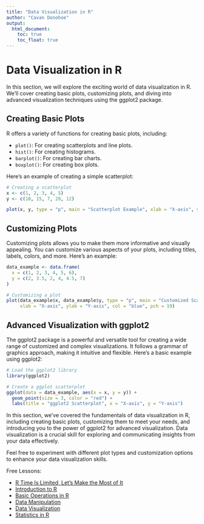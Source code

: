 ```yaml
---
title: "Data Visualization in R"
author: "Cavan Donohoe"
output:
  html_document:
    toc: true
    toc_float: true
---
```


# Data Visualization in R

In this section, we will explore the exciting world of data visualization in R. We'll cover creating basic plots, customizing plots, and diving into advanced visualization techniques using the ggplot2 package.

## Creating Basic Plots

R offers a variety of functions for creating basic plots, including:

- `plot()`: For creating scatterplots and line plots.
- `hist()`: For creating histograms.
- `barplot()`: For creating bar charts.
- `boxplot()`: For creating box plots.

Here's an example of creating a simple scatterplot:

```R
# Creating a scatterplot
x <- c(1, 2, 3, 4, 5)
y <- c(10, 15, 7, 20, 12)

plot(x, y, type = "p", main = "Scatterplot Example", xlab = "X-axis", ylab = "Y-axis")
```

## Customizing Plots
Customizing plots allows you to make them more informative and visually appealing. You can customize various aspects of your plots, including titles, labels, colors, and more. Here's an example:

```r
data_example <- data.frame(
  x = c(1, 2, 3, 4, 5, 6),
  y = c(2, 3.5, 2, 4, 4.5, 7)
)

# Customizing a plot
plot(data_example$x, data_example$y, type = "p", main = "Customized Scatterplot",
     xlab = "X-axis", ylab = "Y-axis", col = "blue", pch = 19)
```

## Advanced Visualization with ggplot2
The ggplot2 package is a powerful and versatile tool for creating a wide range of customized and complex visualizations. It follows a grammar of graphics approach, making it intuitive and flexible. Here's a basic example using ggplot2:

```r
# Load the ggplot2 library
library(ggplot2)

# Create a ggplot scatterplot
ggplot(data = data_example, aes(x = x, y = y)) +
  geom_point(size = 3, color = "red") +
  labs(title = "ggplot2 Scatterplot", x = "X-axis", y = "Y-axis")
```

In this section, we've covered the fundamentals of data visualization in R, including creating basic plots, customizing them to meet your needs, and introducing you to the power of ggplot2 for advanced visualization. Data visualization is a crucial skill for exploring and communicating insights from your data effectively.

Feel free to experiment with different plot types and customization options to enhance your data visualization skills.




Free Lessons:

- [R Time Is Limited, Let's Make the Most of It](https://cavandonohoe.github.io/learn_r.html)
- [Introduction to R](https://cavandonohoe.github.io/intro_to_r.html)
- [Basic Operations in R](https://cavandonohoe.github.io/basic_operations_r.html)
- [Data Manipulation](https://cavandonohoe.github.io/data_manipulation_r.html)
- [Data Visualization](https://cavandonohoe.github.io/data_visualization_r.html)
- [Statistics in R](https://cavandonohoe.github.io/statistics_with_r.html)

